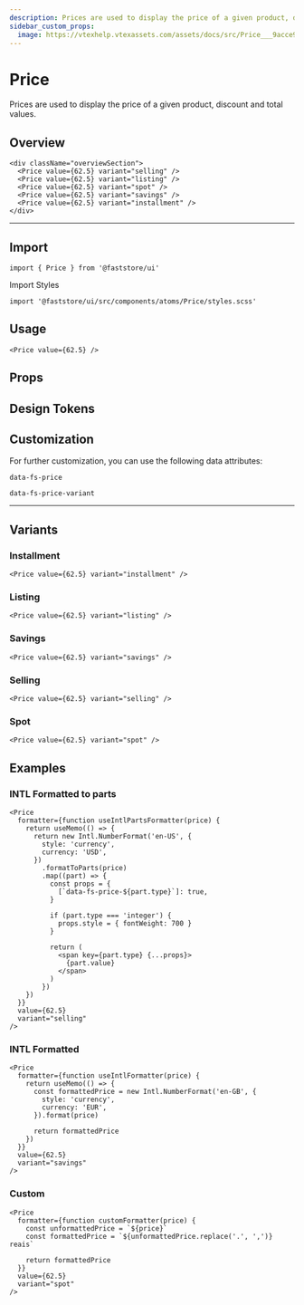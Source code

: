 ```yaml
---
description: Prices are used to display the price of a given product, discount and total values.
sidebar_custom_props:
  image: https://vtexhelp.vtexassets.com/assets/docs/src/Price___9acce93fd9399d7dcea4a3bb8b7de0c6.png
---
```



# Price

Prices are used to display the price of a given product, discount and total values.

## Overview

```tsx live
<div className="overviewSection">
  <Price value={62.5} variant="selling" />
  <Price value={62.5} variant="listing" />
  <Price value={62.5} variant="spot" />
  <Price value={62.5} variant="savings" />
  <Price value={62.5} variant="installment" />
</div>
```

---

## Import

```tsx
import { Price } from '@faststore/ui'
```

Import Styles

```tsx
import '@faststore/ui/src/components/atoms/Price/styles.scss'
```

## Usage

```tsx live
<Price value={62.5} />
```

## Props

<PropsSection name="Price" />

## Design Tokens

<TokenTable>
  <TokenRow
    token="--fs-price-listing-color"
    value="var(--fs-color-text-light)"
    isColor
  />
  <TokenRow token="--fs-price-listing-text-decoration" value="line-through" />
  <TokenDivider />
  <TokenRow token="--fs-price-spot-margin-left" value="var(--fs-spacing-1)" />
  <TokenRow
    token="--fs-price-spot-font-weight"
    value="var(--fs-text-weight-bold)"
  />
</TokenTable>

## Customization

For further customization, you can use the following data attributes:

`data-fs-price`

`data-fs-price-variant`

---

## Variants

### Installment

```tsx live
<Price value={62.5} variant="installment" />
```

### Listing

```tsx live
<Price value={62.5} variant="listing" />
```

### Savings

```tsx live
<Price value={62.5} variant="savings" />
```

### Selling

```tsx live
<Price value={62.5} variant="selling" />
```

### Spot

```tsx live
<Price value={62.5} variant="spot" />
```

## Examples

### INTL Formatted to parts

```tsx live
<Price
  formatter={function useIntlPartsFormatter(price) {
    return useMemo(() => {
      return new Intl.NumberFormat('en-US', {
        style: 'currency',
        currency: 'USD',
      })
        .formatToParts(price)
        .map((part) => {
          const props = {
            [`data-fs-price-${part.type}`]: true,
          }

          if (part.type === 'integer') {
            props.style = { fontWeight: 700 }
          }

          return (
            <span key={part.type} {...props}>
              {part.value}
            </span>
          )
        })
    })
  }}
  value={62.5}
  variant="selling"
/>
```

### INTL Formatted

```tsx live
<Price
  formatter={function useIntlFormatter(price) {
    return useMemo(() => {
      const formattedPrice = new Intl.NumberFormat('en-GB', {
        style: 'currency',
        currency: 'EUR',
      }).format(price)

      return formattedPrice
    })
  }}
  value={62.5}
  variant="savings"
/>
```

### Custom

```tsx live
<Price
  formatter={function customFormatter(price) {
    const unformattedPrice = `${price}`
    const formattedPrice = `${unformattedPrice.replace('.', ',')} reais`

    return formattedPrice
  }}
  value={62.5}
  variant="spot"
/>
```
